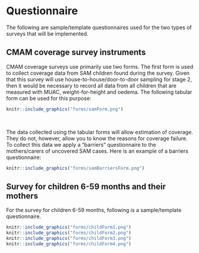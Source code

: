 # Questionnaire {#questionnaire}

The following are sample/template questionnaires used for the two types of surveys that will be implemented.

## CMAM coverage survey instruments

CMAM coverage surveys use primarily use two forms. The first form is used to collect coverage data from SAM children found during the survey. Given that this survey will use house-to-house/door-to-door sampling for stage 2, then it would be necessary to record all data from all children that are measured with MUAC, weight-for-height and oedema. The following tabular form can be used for this purpose:

\newpage

```r
knitr::include_graphics("forms/samForm.png")
```

&nbsp;

The data collected using the tabular forms will allow estimation of coverage. They do not, however, allow you to know the reasons for coverage failure. To collect this data we apply a “barriers” questionnaire to the mothers/carers of uncovered SAM cases. Here is an example of a barriers questionnaire:

\newpage

```r
knitr::include_graphics("forms/samBarriersForm.png")
```

\newpage

## Survey for children 6-59 months and their mothers

For the survey for children 6-59 months, following is a sample/template questionnaire. 

```r
knitr::include_graphics("forms/childForm1.png")
knitr::include_graphics("forms/childForm2.png")
knitr::include_graphics("forms/childForm3.png")
knitr::include_graphics("forms/childForm4.png")
```
